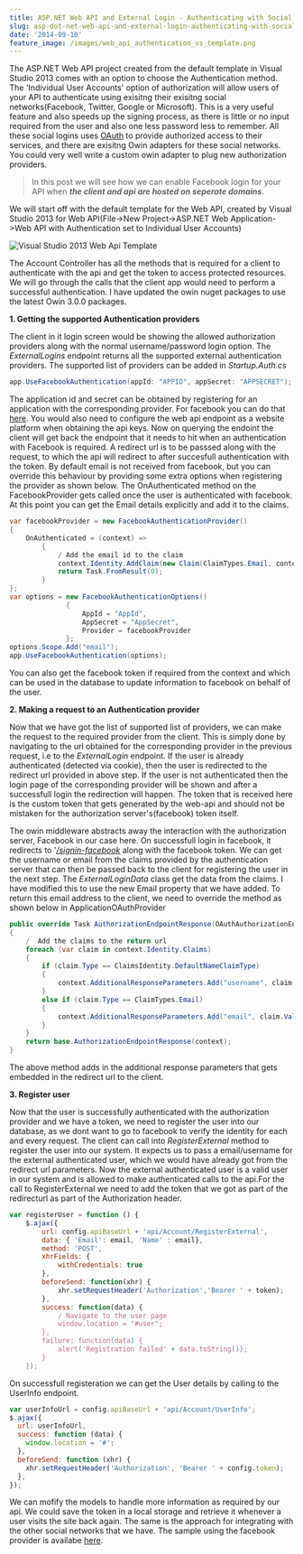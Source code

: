 ```yaml
---
title: ASP.NET Web API and External Login - Authenticating with Social Networks
slug: asp-dot-net-web-api-and-external-login-authenticating-with-social-networks
date: '2014-09-10'
feature_image: /images/web_api_authentication_vs_template.png
---
```

The ASP.NET Web API project created from the default template in Visual Studio 2013 comes with an option to choose the Authentication method. The 'Individual User Accounts' option of authorization will allow users of your API to authenticate using exisitng their exisitng social networks(Facebook, Twitter, Google or Microsoft). This is a very useful feature and also speeds up the signing process, as there is little or no input required from the user and also one less password less to remember. All these social logins uses [OAuth](http://oauth.net/) to provide authorized access to their services, and there are exisitng Owin adapters for these social networks. You could very well write a custom owin adapter to plug new authorization providers.

> In this post we will see how we can enable Facebook login for your API when **_the client and api are hosted on seperate domains_**.

We will start off with the default template for the Web API, created by Visual Studio 2013 for Web API(File->New Project->ASP.NET Web Application->Web API with Authentication set to Individual User Accounts)

![Visual Studio 2013 Web Api Template](/images/web_api_authentication_vs_template.png)

The Account Controller has all the methods that is required for a client to authenticate with the api and get the token to access protected resources. We will go through the calls that the client app would need to perform a successful authentication. I have updated the owin nuget packages to use the latest Owin 3.0.0 packages.

**1\. Getting the supported Authentication providers**

The client in it login screen would be showing the allowed authorization providers along with the normal username/password login option. The _ExternalLogins_ endpoint returns all the supported external authentication providers. The supported list of providers can be added in _Startup.Auth.cs_

```csharp
app.UseFacebookAuthentication(appId: "APPID", appSecret: "APPSECRET");

```

The application id and secret can be obtained by registering for an application with the corresponding provider. For facebook you can do that [here](https://developers.facebook.com/). You would also need to configure the web api endpoint as a website platform when obtaining the api keys. Now on querying the endoint the client will get back the endpoint that it needs to hit when an authentication with Facebook is required. A redirect url is to be passsed along with the request, to which the api will redirect to after succesfull authentication with the token. By default email is not received from facebook, but you can override this behaviour by providing some extra options when registering the provider as shown below. The OnAuthenticated method on the FacebookProvider gets called once the user is authenticated with facebook. At this point you can get the Email details explicitly and add it to the claims.

```csharp
var facebookProvider = new FacebookAuthenticationProvider()
{
    OnAuthenticated = (context) =>
        {
            / Add the email id to the claim
            context.Identity.AddClaim(new Claim(ClaimTypes.Email, context.Email));
            return Task.FromResult(0);
        }
};
var options = new FacebookAuthenticationOptions()
              {
                  AppId = "AppId",
                  AppSecret = "AppSecret",
                  Provider = facebookProvider
              };
options.Scope.Add("email");
app.UseFacebookAuthentication(options);

```

You can also get the facebook token if required from the context and which can be used in the database to update information to facebook on behalf of the user.

**2\. Making a request to an Authentication provider**

Now that we have got the list of supported list of providers, we can make the request to the required provider from the client. This is simply done by navigating to the url obtained for the corresponding provider in the previous request, i.e to the _ExternalLogin_ endpoint. If the user is already authenticated (detected via cookie), then the user is redirected to the redirect url provided in above step. If the user is not authenticated then the login page of the corresponding provider will be shown and after a successfull login the redirection will happen. The token that is received here is the custom token that gets generated by the web-api and should not be mistaken for the authorization server's(facebook) token itself.

The owin middleware abstracts away the interaction with the authorization server, Facebook in our case here. On successfull login in facebook, it redirects to '_[/signin-facebook](https://katanaproject.codeplex.com/SourceControl/latest#src/Microsoft.Owin.Security.Facebook/FacebookAuthenticationOptions.cs)_ along with the facebook token. We can get the username or email from the claims provided by the authentication server that can then be passed back to the client for registering the user in the next step. The _ExternalLoginData_ class get the data from the claims. I have modified this to use the new Email property that we have added. To return this email address to the client, we need to override the method as shown below in ApplicationOAuthProvider

```csharp
public override Task AuthorizationEndpointResponse(OAuthAuthorizationEndpointResponseContext context)
{
    /  Add the claims to the return url
    foreach (var claim in context.Identity.Claims)
    {
        if (claim.Type == ClaimsIdentity.DefaultNameClaimType)
        {
            context.AdditionalResponseParameters.Add("username", claim.Value);
        }
        else if (claim.Type == ClaimTypes.Email)
        {
            context.AdditionalResponseParameters.Add("email", claim.Value);
        }
    }
    return base.AuthorizationEndpointResponse(context);
}

```

The above method adds in the additional response parameters that gets embedded in the redirect url to the client.

**3\. Register user**

Now that the user is successfully authenticated with the authorization provider and we have a token, we need to register the user into our database, as we dont want to go to facebook to verify the identity for each and every request. The client can call into _RegisterExternal_ method to register the user into our system. It expects us to pass a email/username for the external authenticated user, which we would have already got from the redirect url parameters. Now the external authenticated user is a valid user in our system and is allowed to make authenticated calls to the api.For the call to RegisterExternal we need to add the token that we got as part of the redirecturl as part of the Authorization header.

```javascript
var registerUser = function () {
    $.ajax({
        url: config.apiBaseUrl + 'api/Account/RegisterExternal',
        data: { 'Email': email, 'Name' : email},
        method: 'POST',
        xhrFields: {
            withCredentials: true
        },
        beforeSend: function(xhr) {
            xhr.setRequestHeader('Authorization','Bearer ' + token);
        },
        success: function(data) {
            / Navigate to the user page
            window.location = "#user";
        },
        failure: function(data) {
            alert('Registration failed' + data.toString());
        }
    });

```

On successfull registeration we can get the User details by calling to the UserInfo endpoint.

```javascript
var userInfoUrl = config.apiBaseUrl + 'api/Account/UserInfo';
$.ajax({
  url: userInfoUrl,
  success: function (data) {
    window.location = '#';
  },
  beforeSend: function (xhr) {
    xhr.setRequestHeader('Authorization', 'Bearer ' + config.token);
  },
});

```

We can mofify the models to handle more information as required by our api. We could save the token in a local storage and retrieve it whenever a user visits the site back again. The same is the approach for integrating with the other social networks that we have. The sample using the facebook provider is availabe [here](https://github.com/rahulpnath/Blog/tree/master/WebApiAuthentication).
